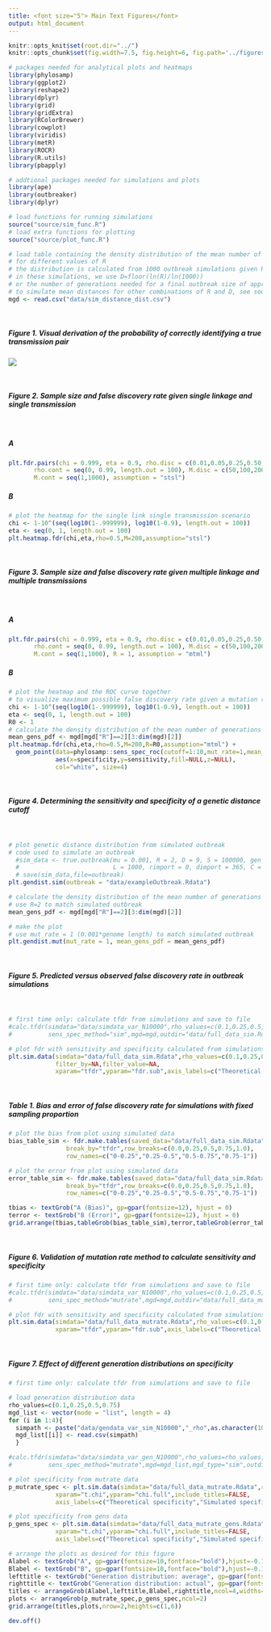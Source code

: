 ```yaml
---
title: <font size="5"> Main Text Figures</font>
output: html_document
---
```


```r
knitr::opts_knit$set(root.dir="../")
knitr::opts_chunk$set(fig.width=7.5, fig.height=6, fig.path='../figures/fig_data/', warning=FALSE, message=FALSE,cache=FALSE,dev=c('png','pdf'))
```

```r

# packages needed for analytical plots and heatmaps
library(phylosamp)
library(ggplot2)
library(reshape2)
library(dplyr)
library(grid)
library(gridExtra)
library(RColorBrewer)
library(cowplot)
library(viridis)
library(metR)
library(ROCR)
library(R.utils)
library(pbapply)

# addtional packages needed for simulations and plots
library(ape)
library(outbreaker)
library(dplyr)

# load functions for running simulations
source("source/sim_func.R")
# load extra functions for plotting
source("source/plot_func.R")

# load table containing the density distribution of the mean number of generations between cases
# for different values of R
# the distribution is calculated from 1000 outbreak simulations given R and D, the number of generations
# in these simulations, we use D=floor(ln(R)/ln(1000))
# or the number of generations needed for a final outbreak size of approximately 1000 cases
# to simulate mean distances for other combinations of R and D, see source/simDist.R
mgd <- read.csv("data/sim_distance_dist.csv")

```

<br>

##### **Figure 1.** Visual derivation of the probability of correctly identifying a true transmission pair

![](../figures/Fig1.png)

<br>

##### **Figure 2.** Sample size and false discovery rate given single linkage and single transmission

<br>

##### A
```r
plt.fdr.pairs(chi = 0.999, eta = 0.9, rho.disc = c(0.01,0.05,0.25,0.50,0.75),
       rho.cont = seq(0, 0.99, length.out = 100), M.disc = c(50,100,200,500,1000),
       M.cont = seq(1,1000), assumption = "stsl")
```

##### B
```r
# plot the heatmap for the single link single transmission scenario
chi <- 1-10^(seq(log10(1-.999999), log10(1-0.9), length.out = 100))
eta <- seq(0, 1, length.out = 100)
plt.heatmap.fdr(chi,eta,rho=0.5,M=200,assumption="stsl")
```

<br>

##### **Figure 3.** Sample size and false discovery rate given multiple linkage and multiple transmissions

<br>

##### A
```r
plt.fdr.pairs(chi = 0.999, eta = 0.9, rho.disc = c(0.01,0.05,0.25,0.50,0.75),
       rho.cont = seq(0, 0.99, length.out = 100), M.disc = c(50,100,200,500,1000),
       M.cont = seq(1,1000), R = 1, assumption = "mtml")
```

##### B
```r
# plot the heatmap and the ROC curve together
# to visualize maximum possible false discovery rate given a mutation rate
chi <- 1-10^(seq(log10(1-.999999), log10(1-0.9), length.out = 100))
eta <- seq(0, 1, length.out = 100)
R0 <- 1
# calculate the density distribution of the mean number of generations between cases given R
mean_gens_pdf <- mgd[mgd["R"]==2][3:dim(mgd)[2]]
plt.heatmap.fdr(chi,eta,rho=0.5,M=200,R=R0,assumption="mtml") +
  geom_point(data=phylosamp::sens_spec_roc(cutoff=1:10,mut_rate=1,mean_gens_pdf=mean_gens_pdf),
             aes(x=specificity,y=sensitivity,fill=NULL,z=NULL),
             col="white", size=4)
```

<br>

##### **Figure 4.** Determining the sensitivity and specificity of a genetic distance cutoff

<br>

```r

# plot genetic distance distribution from simulated outbreak
# code used to simulate an outbreak
  #sim_data <- true.outbreak(mu = 0.001, R = 2, D = 9, S = 100000, gen = c(0,1), 
  #                          L = 1000, rimport = 0, dimport = 365, C = 70)
  # save(sim_data,file=outbreak)
plt.gendist.sim(outbreak = "data/exampleOutbreak.Rdata")

```

```r

# calculate the density distribution of the mean number of generations between cases given R
# use R=2 to match simulated outbreak
mean_gens_pdf <- mgd[mgd["R"]==2][3:dim(mgd)[2]]

# make the plot
# use mut_rate = 1 (0.001*genome length) to match simulated outbreak
plt.gendist.mut(mut_rate = 1, mean_gens_pdf = mean_gens_pdf)

```

<br>

##### **Figure 5.** Predicted versus observed false discovery rate in outbreak simulations

<br>

```r

# first time only: calculate tfdr from simulations and save to file
#calc.tfdr(simdata="data/simdata_var_N10000",rho_values=c(0.1,0.25,0.5,0.75),max_sim_size=2000,
#          sens_spec_method="sim",mgd=mgd,outdir="data/full_data_sim.Rdata")

# plot fdr with sensitivity and specificity calculated from simulations
plt.sim.data(simdata="data/full_data_sim.Rdata",rho_values=c(0.1,0.25,0.5,0.75),max_sim_size=2000,
             filter_by=NA,filter_value=NA,
             xparam="tfdr",yparam="fdr.sub",axis_labels=c("Theoretical FDR","Simulated FDR"))

```

<br>

##### **Table 1.** Bias and error of false discovery rate for simulations with fixed sampling proportion

```r

# plot the bias from plot using simulated data
bias_table_sim <- fdr.make.tables(saved_data="data/full_data_sim.Rdata",var="bias",
                break_by="tfdr",row_breaks=c(0.0,0.25,0.5,0.75,1.0),
                row_names=c("0-0.25","0.25-0.5","0.5-0.75","0.75-1"))

# plot the error from plot using simulated data
error_table_sim <- fdr.make.tables(saved_data="data/full_data_sim.Rdata",var="err",
                break_by="tfdr",row_breaks=c(0.0,0.25,0.5,0.75,1.0),
                row_names=c("0-0.25","0.25-0.5","0.5-0.75","0.75-1"))

tbias <- textGrob("A (Bias)", gp=gpar(fontsize=12), hjust = 0)
terror <- textGrob("B (Error)", gp=gpar(fontsize=12), hjust = 0)
grid.arrange(tbias,tableGrob(bias_table_sim),terror,tableGrob(error_table_sim),nrow=4,heights=c(1,7,1,7))

```

<br>

##### **Figure 6.** Validation of mutation rate method to calculate sensitivity and specificity

```r

# first time only: calculate tfdr from simulations and save to file
#calc.tfdr(simdata="data/simdata_var_N10000",rho_values=c(0.1,0.25,0.5,0.75),max_sim_size=2000,
#          sens_spec_method="mutrate",mgd=mgd,outdir="data/full_data_mutrate.Rdata")

# plot fdr with sensitivity and specificity calculated from simulations
plt.sim.data(simdata="data/full_data_mutrate.Rdata",rho_values=c(0.1,0.25,0.5,0.75),max_sim_size=2000,
             xparam="tfdr",yparam="fdr.sub",axis_labels=c("Theoretical FDR","Simulated FDR"))

```

<br>

##### **Figure 7.** Effect of different generation distributions on specificity

```r

# first time only: calculate tfdr from simulations and save to file

# load generation distribution data
rho_values=c(0.1,0.25,0.5,0.75)
mgd_list <- vector(mode = "list", length = 4)
for (i in 1:4){
  simpath <- paste("data/gendata_var_sim_N10000","_rho",as.character(100*rho_values[i]),".csv",sep="")
  mgd_list[[i]] <- read.csv(simpath)
  }

#calc.tfdr(simdata="data/simdata_var_gen_N10000",rho_values=rho_values,max_sim_size=2000,
#          sens_spec_method="mutrate",mgd=mgd_list,mgd_type="sim",outdir="data/full_data_mutrate_gens.Rdata")

# plot specificity from mutrate data
p_mutrate_spec <- plt.sim.data(simdata="data/full_data_mutrate.Rdata",rho_values=0.75,max_sim_size=2000,
             xparam="t.chi",yparam="chi.full",include_titles=FALSE,
             axis_labels=c("Theoretical specificity","Simulated specificity"))

# plot specificity from gens data
p_gens_spec <- plt.sim.data(simdata="data/full_data_mutrate_gens.Rdata",rho_values=0.75,max_sim_size=2000,
             xparam="t.chi",yparam="chi.full",include_titles=FALSE,
             axis_labels=c("Theoretical specificity","Simulated specificity"))

```

```r

# arrange the plots as desired for this figure
Alabel <- textGrob("A", gp=gpar(fontsize=10,fontface="bold"),hjust=-0.1)
Blabel <- textGrob("B", gp=gpar(fontsize=10,fontface="bold"),hjust=-0.1)
lefttitle <- textGrob("Generation distribution: average", gp=gpar(fontsize=10,fontface="bold"),hjust=0.55)
righttitle <- textGrob("Generation distribution: actual", gp=gpar(fontsize=10,fontface="bold"),hjust=0.55)
titles <- arrangeGrob(Alabel,lefttitle,Blabel,righttitle,ncol=4,widths=c(1,18,1,18))
plots <- arrangeGrob(p_mutrate_spec,p_gens_spec,ncol=2)
grid.arrange(titles,plots,nrow=2,heights=c(1,6))

```


```r

dev.off()

```